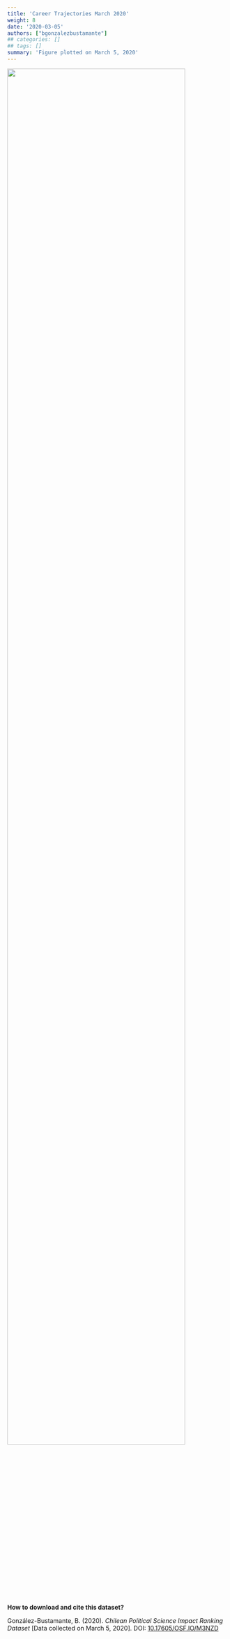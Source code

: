 ```yaml
---
title: 'Career Trajectories March 2020'
weight: 8
date: '2020-03-05'
authors: ["bgonzalezbustamante"]
## categories: []
## tags: []
summary: 'Figure plotted on March 5, 2020'
---
```


![](Careers-Mar-2020.png){ width=90% }

**How to download and cite this dataset?**

González-Bustamante, B. (2020). *Chilean Political Science Impact Ranking Dataset* [Data collected on March 5, 2020]. DOI: [10.17605/OSF.IO/M3NZD](http://doi.org/10.17605/OSF.IO/M3NZD)
